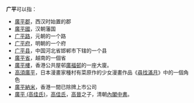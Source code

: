 '''广平'''可以指：
* [[廣平郡|廣平郡]]，西汉时始置的郡
* [[廣平國|廣平國]]，汉朝藩国
* [[广平路|广平路]]，元朝的一个路
* [[广平府|广平府]]，明朝的一个府
* [[广平县|广平县]]，中国河北省邯郸市下辖的一个县
* [[廣平省|廣平省]]，越南的一個省
* [[廣平樓|廣平樓]]，香港公共屋邨[[廣福邨|廣福邨]]的一座大廈。
* [[高須廣平|高須廣平]]，日本漫畫家種村有菜原作的少女漫畫作品《[[尋找滿月|尋找滿月]]》中的一個角色
* [[廣平納米|廣平納米]]，香港一間已除牌上市公司
* [[廣平_(高佳氏)|廣平 (高佳氏)]]，[[高佳氏|高佳氏]]，[[高晉|高晉]]之子，清朝[[內閣中書|內閣中書]]。

{{disambig|Cat=二字亞洲相關消歧義}}